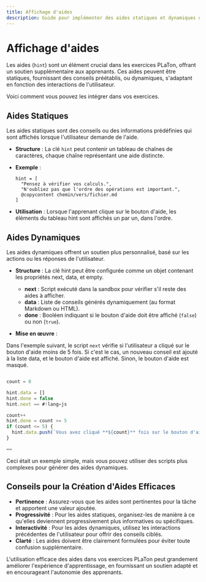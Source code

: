 ```yaml
---
title: Affichage d'aides
description: Guide pour implémenter des aides statiques et dynamiques dans les exercices PLaTon, permettant d'offrir un soutien progressif et personnalisé aux apprenants pendant la résolution des problèmes.
---
```



# Affichage d'aides

Les aides (`hint`) sont un élément crucial dans les exercices PLaTon, offrant un soutien supplémentaire aux apprenants.
Ces aides peuvent être statiques, fournissant des conseils préétablis, ou dynamiques, s'adaptant en fonction des interactions de l'utilisateur.

Voici comment vous pouvez les intégrer dans vos exercices.

## Aides Statiques

Les aides statiques sont des conseils ou des informations prédéfinies qui sont affichés lorsque l'utilisateur demande de l'aide.

- **Structure** : La clé `hint` peut contenir un tableau de chaînes de caractères, chaque chaîne représentant une aide distincte.
- **Exemple** :

  ```
  hint = [
    "Pensez à vérifier vos calculs.",
    "N'oubliez pas que l'ordre des opérations est important.",
    @copycontent chemin/vers/fichier.md
  ]
  ```

- **Utilisation** : Lorsque l'apprenant clique sur le bouton d'aide, les éléments du tableau hint sont affichés un par un, dans l'ordre.

## Aides Dynamiques

Les aides dynamiques offrent un soutien plus personnalisé, basé sur les actions ou les réponses de l'utilisateur.

- **Structure** : La clé hint peut être configurée comme un objet contenant les propriétés next, data, et empty.

  - **next** : Script exécuté dans la sandbox pour vérifier s'il reste des aides à afficher.
  - **data** : Liste de conseils générés dynamiquement (au format Markdown ou HTML).
  - **done** : Booléen indiquant si le bouton d'aide doit être affiché (`false`) ou non (`true`).

- **Mise en œuvre** :

Dans l'exemple suivant, le script `next` vérifie si l'utilisateur a cliqué sur le bouton d'aide moins de 5 fois. Si c'est le cas, un nouveau conseil est ajouté à la liste data, et le bouton d'aide est affiché.
Sinon, le bouton d'aide est masqué.

```js

count = 0

hint.data = []
hint.done = false
hint.next == #!lang=js

count++
hint.done = count >= 5
if (count <= 5) {
  hint.data.push(`Vous avez cliqué **${count}** fois sur le bouton d'aide.`)
}

==
```

<Callout type="info">
  Ceci était un exemple simple, mais vous pouvez utiliser des scripts plus complexes pour générer des aides dynamiques.
</Callout>

## Conseils pour la Création d'Aides Efficaces

- **Pertinence** : Assurez-vous que les aides sont pertinentes pour la tâche et apportent une valeur ajoutée.
- **Progressivité** : Pour les aides statiques, organisez-les de manière à ce qu'elles deviennent progressivement plus informatives ou spécifiques.
- **Interactivité** : Pour les aides dynamiques, utilisez les interactions précédentes de l'utilisateur pour offrir des conseils ciblés.
- **Clarté** : Les aides doivent être clairement formulées pour éviter toute confusion supplémentaire.

L'utilisation efficace des aides dans vos exercices PLaTon peut grandement améliorer l'expérience d'apprentissage, en fournissant un soutien adapté et en encourageant l'autonomie des apprenants.
